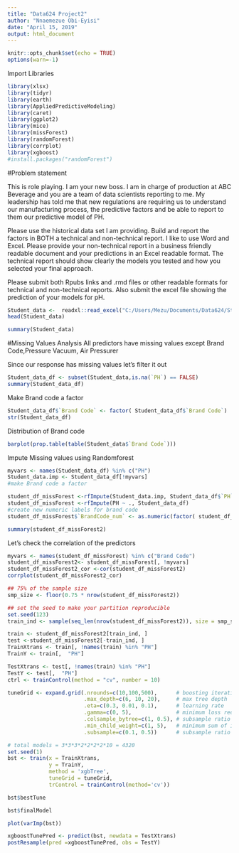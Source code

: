 ---
title: "Data624 Project2"
author: "Nnaemezue Obi-Eyisi"
date: "April 15, 2019"
output: html_document
---

```{r setup, include=FALSE}
knitr::opts_chunk$set(echo = TRUE)
options(warn=-1)
```


Import Libraries
```{r}
library(xlsx)
library(tidyr)
library(earth)
library(AppliedPredictiveModeling)
library(caret)
library(ggplot2)
library(mice)
library(missForest)
library(randomForest)
library(corrplot)
library(xgboost)
#install.packages("randomForest")
```


#Problem statement

This is role playing.  I am your new boss.  I am in charge of production at ABC Beverage and you are a team of data scientists reporting to me.  My leadership has told me that new regulations are requiring us to understand our manufacturing process, the predictive factors and be able to report to them our predictive model of PH.

Please use the historical data set I am providing.  Build and report the factors in BOTH a technical and non-technical report.  I like to use Word and Excel.  Please provide your non-technical report in a  business friendly readable document and your predictions in an Excel readable format.   The technical report should show clearly the models you tested and how you selected your final approach.

Please submit both Rpubs links and .rmd files or other readable formats for technical and non-technical reports.  Also submit the excel file showing the prediction of your models for pH.

```{r}

Student_data <-  readxl::read_excel("C:/Users/Mezu/Documents/Data624/StudentData.xlsx")
head(Student_data)

summary(Student_data)

```

#Missing Values Analysis
All predictors have missing values except  Brand Code,Pressure Vacuum, Air Pressurer

Since our response has missing values let's filter it out
```{r}
Student_data_df <- subset(Student_data,is.na(`PH`) == FALSE)
summary(Student_data_df)
```

Make Brand code a factor
```{r}
Student_data_df$`Brand Code` <- factor( Student_data_df$`Brand Code`)
str(Student_data_df)

```


Distribution of Brand code
```{r}
barplot(prop.table(table(Student_data$`Brand Code`)))

```
Impute Missing values using Randomforest
```{r}

myvars <- names(Student_data_df) %in% c("PH")
Student_data.imp <- Student_data_df[!myvars]
#make Brand code a factor

student_df_missForest <-rfImpute(Student_data.imp, Student_data_df$`PH`, iter=5, ntree=300)
student_df_missForest <-rfImpute(PH ~ ., Student_data_df)
#create new numeric labels for brand code
student_df_missForest$`BrandCode_num` <- as.numeric(factor( student_df_missForest$`Brand Code`))

summary(student_df_missForest2)

```

Let's check the correlation of the predictors
```{r}
myvars <- names(student_df_missForest) %in% c("Brand Code")
student_df_missForest2<- student_df_missForest[, !myvars]
student_df_missForest2_cor <-cor(student_df_missForest2)
corrplot(student_df_missForest2_cor)
```
```{r}
## 75% of the sample size
smp_size <- floor(0.75 * nrow(student_df_missForest2))

## set the seed to make your partition reproducible
set.seed(123)
train_ind <- sample(seq_len(nrow(student_df_missForest2)), size = smp_size)

train <- student_df_missForest2[train_ind, ]
test <-student_df_missForest2[-train_ind, ]
TrainXtrans <- train[, !names(train) %in% "PH"]
TrainY <- train[,  "PH"]

TestXtrans <- test[, !names(train) %in% "PH"]
TestY <- test[,  "PH"]
ctrl <- trainControl(method = "cv", number = 10)
```

```{r}
tuneGrid <- expand.grid(.nrounds=c(10,100,500),      # boosting iterations (trees)
                        .max_depth=c(6, 10, 20),     # max tree depth
                        .eta=c(0.3, 0.01, 0.1),      # learning rate
                        .gamma=c(0, 5),              # minimum loss reduction
                        .colsample_bytree=c(1, 0.5), # subsample ratio of columns
                        .min_child_weight=c(1, 5),   # minimum sum of instance weight
                        .subsample=c(0.1, 0.5))      # subsample ratio of rows

# total models = 3*3*3*2*2*2*2*10 = 4320
set.seed(1)
bst <- train(x = TrainXtrans,
             y = TrainY,
             method = 'xgbTree',
             tuneGrid = tuneGrid,
             trControl = trainControl(method='cv'))
```
```{r}
bst$bestTune
```

```{r}
bst$finalModel
```
```{r}
plot(varImp(bst))
```
```{r}
xgboostTunePred <- predict(bst, newdata = TestXtrans)
postResample(pred =xgboostTunePred, obs = TestY) 
```

